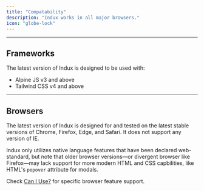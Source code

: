 ```yaml
---
title: "Compatability"
description: "Indux works in all major browsers."
icon: "globe-lock"
---
```


---

## Frameworks

The latest version of Indux is designed to be used with:
- Alpine JS v3 and above
- Tailwind CSS v4 and above

---

## Browsers

The latest version of Indux is designed for and tested on the latest stable versions of Chrome, Firefox, Edge, and Safari. It does not support any version of IE.

Indux only utilizes native language features that have been declared web-standard, but note that older browser versions—or divergent browser like Firefox—may lack support for more modern HTML and CSS capbilities, like HTML's `popover` attribute for modals.

Check [Can I Use?](https://caniuse.com) for specific browser feature support.